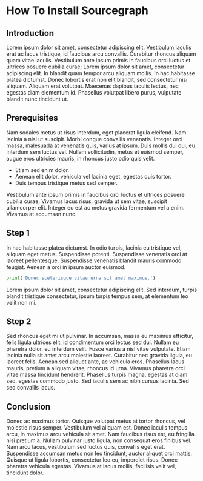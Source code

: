 


# How To Install Sourcegraph

## Introduction

 Lorem ipsum dolor sit amet, consectetur adipiscing elit. Vestibulum iaculis erat ac lacus tristique, id faucibus arcu convallis. Curabitur rhoncus aliquam quam vitae iaculis. Vestibulum ante ipsum primis in faucibus orci luctus et ultrices posuere cubilia curae; Lorem ipsum dolor sit amet, consectetur adipiscing elit. In blandit quam tempor arcu aliquam mollis. In hac habitasse platea dictumst. Donec lobortis erat non elit blandit, sed consectetur nisi aliquam. Aliquam erat volutpat. Maecenas dapibus iaculis lectus, nec egestas diam elementum id. Phasellus volutpat libero purus, vulputate blandit nunc tincidunt ut. 

## Prerequisites

Nam sodales metus ut risus interdum, eget placerat ligula eleifend. Nam lacinia a nisl ut suscipit. Morbi congue convallis venenatis. Integer orci massa, malesuada at venenatis quis, varius at ipsum. Duis mollis dui dui, eu interdum sem luctus vel. Nullam sollicitudin, metus et euismod semper, augue eros ultricies mauris, in rhoncus justo odio quis velit. 

* Etiam sed enim dolor. 
* Aenean elit dolor, vehicula vel lacinia eget, egestas quis tortor. 
* Duis tempus tristique metus sed semper. 

Vestibulum ante ipsum primis in faucibus orci luctus et ultrices posuere cubilia curae; Vivamus lacus risus, gravida ut sem vitae, suscipit ullamcorper elit. Integer eu est ac metus gravida fermentum vel a enim. Vivamus at accumsan nunc. 

## Step 1

In hac habitasse platea dictumst. In odio turpis, lacinia eu tristique vel, aliquam eget metus. Suspendisse potenti. Suspendisse venenatis orci at laoreet pellentesque. Suspendisse venenatis blandit mauris commodo feugiat. Aenean a orci in ipsum auctor euismod. 
 
```python
print('Donec scelerisque vitae urna sit amet maximus.')
```
 
Lorem ipsum dolor sit amet, consectetur adipiscing elit. Sed interdum, turpis blandit tristique consectetur, ipsum turpis tempus sem, at elementum leo velit non mi.

## Step 2

Sed rhoncus eget mi ut pulvinar. In accumsan, massa eu maximus efficitur, felis ligula ultrices elit, id condimentum orci lectus sed dui. Nullam eu pharetra dolor, eu interdum velit. Fusce varius a nisl vitae vulputate. Etiam lacinia nulla sit amet arcu molestie laoreet. Curabitur nec gravida ligula, eu laoreet felis. Aenean sed aliquet ante, ac vehicula eros. Phasellus lacus mauris, pretium a aliquam vitae, rhoncus id urna. Vivamus pharetra orci vitae massa tincidunt hendrerit. Phasellus turpis magna, egestas at diam sed, egestas commodo justo. Sed iaculis sem ac nibh cursus lacinia. Sed sed convallis lacus.


## Conclusion

Donec ac maximus tortor. Quisque volutpat metus at tortor rhoncus, vel molestie risus semper. Vestibulum vel aliquam est. Donec iaculis tempus arcu, in maximus arcu vehicula sit amet. Nam faucibus risus est, eu fringilla nisi pretium a. Nullam pulvinar justo ligula, non consequat eros finibus vel. Nam arcu lacus, vestibulum sed luctus quis, convallis eget erat. Suspendisse accumsan metus non leo tincidunt, auctor aliquet orci mattis. Quisque ut ligula lobortis, consectetur leo eu, imperdiet risus. Donec pharetra vehicula egestas. Vivamus at lacus mollis, facilisis velit vel, tincidunt dolor. 

